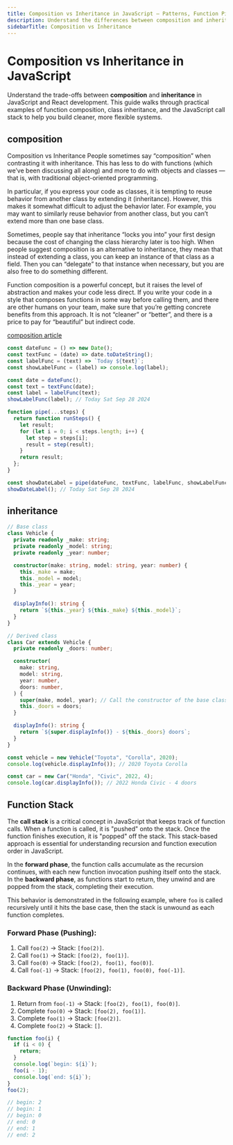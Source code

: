 ```yaml
---
title: Composition vs Inheritance in JavaScript – Patterns, Function Pipelines, and Class Hierarchies
description: Understand the differences between composition and inheritance in JavaScript. Learn when to use function pipelines, class-based structures, and how the call stack works with recursion.
sidebarTitle: Composition vs Inheritance
---
```


# Composition vs Inheritance in JavaScript

Understand the trade-offs between **composition** and **inheritance** in JavaScript and React development. This guide walks through
practical examples of function composition, class inheritance, and the JavaScript call stack to help you build cleaner, more flexible systems.

## composition

Composition vs Inheritance
People sometimes say “composition” when contrasting it with inheritance.
This has less to do with functions (which we’ve been discussing all along)
and more to do with objects and classes — that is, with traditional
object-oriented programming.

In particular, if you express your code as classes, it is tempting to reuse
behavior from another class by extending it (inheritance). However, this
makes it somewhat difficult to adjust the behavior later. For example, you
may want to similarly reuse behavior from another class, but you can’t
extend more than one base class.

Sometimes, people say that inheritance “locks you into” your first design
because the cost of changing the class hierarchy later is too high. When
people suggest composition is an alternative to inheritance, they mean that
instead of extending a class, you can keep an instance of that class as a field.
Then you can “delegate” to that instance when necessary, but you are also free
to do something different.

Function composition is a powerful concept, but it raises the level of abstraction
and makes your code less direct. If you write your code in a style that composes
functions in some way before calling them, and there are other humans on your team,
make sure that you’re getting concrete benefits from this approach. It is not “cleaner”
or “better”, and there is a price to pay for “beautiful” but indirect code.

[composition article](https://whatthefuck.is/composition)

```js filename="composition" copy
const dateFunc = () => new Date();
const textFunc = (date) => date.toDateString();
const labelFunc = (text) => `Today ${text}`;
const showLabelFunc = (label) => console.log(label);

const date = dateFunc();
const text = textFunc(date);
const label = labelFunc(text);
showLabelFunc(label); // Today Sat Sep 28 2024

function pipe(...steps) {
  return function runSteps() {
    let result;
    for (let i = 0; i < steps.length; i++) {
      let step = steps[i];
      result = step(result);
    }
    return result;
  };
}

const showDateLabel = pipe(dateFunc, textFunc, labelFunc, showLabelFunc);
showDateLabel(); // Today Sat Sep 28 2024
```

## inheritance

```typescript filename="inheritance" copy
// Base class
class Vehicle {
  private readonly _make: string;
  private readonly _model: string;
  private readonly _year: number;

  constructor(make: string, model: string, year: number) {
    this._make = make;
    this._model = model;
    this._year = year;
  }

  displayInfo(): string {
    return `${this._year} ${this._make} ${this._model}`;
  }
}

// Derived class
class Car extends Vehicle {
  private readonly _doors: number;

  constructor(
    make: string,
    model: string,
    year: number,
    doors: number,
  ) {
    super(make, model, year); // Call the constructor of the base class
    this._doors = doors;
  }

  displayInfo(): string {
    return `${super.displayInfo()} - ${this._doors} doors`;
  }
}

const vehicle = new Vehicle("Toyota", "Corolla", 2020);
console.log(vehicle.displayInfo()); // 2020 Toyota Corolla

const car = new Car("Honda", "Civic", 2022, 4);
console.log(car.displayInfo()); // 2022 Honda Civic - 4 doors
```

## Function Stack

The **call stack** is a critical concept in JavaScript that keeps track of function calls. When a function is called,
it is "pushed" onto the stack. Once the function finishes execution, it is "popped" off the stack. This stack-based approach
is essential for understanding recursion and function execution order in JavaScript.

In the **forward phase**, the function calls accumulate as the recursion continues, with each new function invocation pushing
itself onto the stack. In the **backward phase**, as functions start to return, they unwind and are popped from the stack, completing their execution.

This behavior is demonstrated in the following example, where `foo` is called recursively until it hits the base case,
then the stack is unwound as each function completes.

### Forward Phase (Pushing):
1. Call `foo(2)` -> Stack: `[foo(2)]`.
2. Call `foo(1)` -> Stack: `[foo(2), foo(1)]`.
3. Call `foo(0)` -> Stack: `[foo(2), foo(1), foo(0)]`.
4. Call `foo(-1)` -> Stack: `[foo(2), foo(1), foo(0), foo(-1)]`.

### Backward Phase (Unwinding):
1. Return from `foo(-1)` -> Stack: `[foo(2), foo(1), foo(0)]`.
2. Complete `foo(0)` -> Stack: `[foo(2), foo(1)]`.
3. Complete `foo(1)` -> Stack: `[foo(2)]`.
4. Complete `foo(2)` -> Stack: `[]`.

```js filename="function stack" copy
function foo(i) {
  if (i < 0) {
    return;
  }
  console.log(`begin: ${i}`);
  foo(i - 1);
  console.log(`end: ${i}`);
}
foo(2);

// begin: 2
// begin: 1
// begin: 0
// end: 0
// end: 1
// end: 2
```
